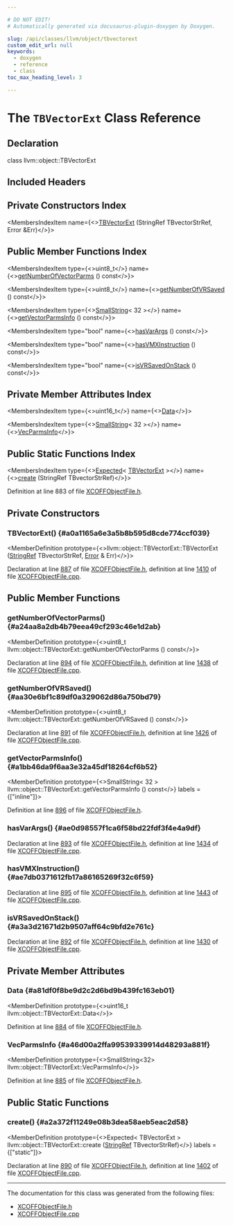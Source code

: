 ```yaml
---

# DO NOT EDIT!
# Automatically generated via docusaurus-plugin-doxygen by Doxygen.

slug: /api/classes/llvm/object/tbvectorext
custom_edit_url: null
keywords:
  - doxygen
  - reference
  - class
toc_max_heading_level: 3

---
```





# The `TBVectorExt` Class Reference

<DoxygenPage pluginConfig={pluginConfig}>



## Declaration

<CodeBlock>class llvm::object::TBVectorExt</CodeBlock>

## Included Headers

<IncludesList>
<IncludesListItem
  filePath="llvm/Object/XCOFFObjectFile.h"
  permalink="/docs/api/files/include/include/llvm/include/llvm/object/xcoffobjectfile-h"
  isLocal="true" />
</IncludesList>

## Private Constructors Index

<MembersIndex>

<MembersIndexItem
  name={<><a href="#a0a1165a6e3a5b8b595d8cde774ccf039">TBVectorExt</a> (StringRef TBvectorStrRef, Error &amp;Err)</>}>
</MembersIndexItem>

</MembersIndex>

## Public Member Functions Index

<MembersIndex>

<MembersIndexItem
  type={<>uint8&#95;t</>}
  name={<><a href="#a24aa8a2db4b79eea49cf293c46e1d2ab">getNumberOfVectorParms</a> () const</>}>
</MembersIndexItem>

<MembersIndexItem
  type={<>uint8&#95;t</>}
  name={<><a href="#aa30e6bf1c89df0a329062d86a750bd79">getNumberOfVRSaved</a> () const</>}>
</MembersIndexItem>

<MembersIndexItem
  type={<><a href="/docs/api/classes/llvm/smallstring">SmallString</a>&lt; 32 &gt;</>}
  name={<><a href="#a1bb46da9f6aa3e32a45df18264cf6b52">getVectorParmsInfo</a> () const</>}>
</MembersIndexItem>

<MembersIndexItem
  type="bool"
  name={<><a href="#ae0d98557f1ca6f58bd22fdf3f4e4a9df">hasVarArgs</a> () const</>}>
</MembersIndexItem>

<MembersIndexItem
  type="bool"
  name={<><a href="#ae7db0371612fb17a86165269f32c6f59">hasVMXInstruction</a> () const</>}>
</MembersIndexItem>

<MembersIndexItem
  type="bool"
  name={<><a href="#a3a3d21671d2b9507aff64c9bfd2e761c">isVRSavedOnStack</a> () const</>}>
</MembersIndexItem>

</MembersIndex>

## Private Member Attributes Index

<MembersIndex>

<MembersIndexItem
  type={<>uint16&#95;t</>}
  name={<><a href="#a81df0f8be9d2c2d6bd9b439fc163eb01">Data</a></>}>
</MembersIndexItem>

<MembersIndexItem
  type={<><a href="/docs/api/classes/llvm/smallstring">SmallString</a>&lt; 32 &gt;</>}
  name={<><a href="#a46d00a2ffa99539339914d48293a881f">VecParmsInfo</a></>}>
</MembersIndexItem>

</MembersIndex>

## Public Static Functions Index

<MembersIndex>

<MembersIndexItem
  type={<><a href="/docs/api/classes/llvm/expected">Expected</a>&lt; <a href="/docs/api/classes/llvm/object/tbvectorext">TBVectorExt</a> &gt;</>}
  name={<><a href="#a2a372f11249e08b3dea58aeb5eac2d58">create</a> (StringRef TBvectorStrRef)</>}>
</MembersIndexItem>

</MembersIndex>


Definition at line 883 of file <a href="/docs/api/files/include/include/llvm/include/llvm/object/xcoffobjectfile-h">XCOFFObjectFile.h</a>.

<SectionDefinition>

## Private Constructors

### TBVectorExt() {#a0a1165a6e3a5b8b595d8cde774ccf039}

<MemberDefinition
  prototype={<>llvm::object::TBVectorExt::TBVectorExt (<a href="/docs/api/classes/llvm/stringref">StringRef</a> TBvectorStrRef, <a href="/docs/api/classes/llvm/error">Error</a> &amp; Err)</>}>

Declaration at line <a href="/docs/api/files/include/include/llvm/include/llvm/object/xcoffobjectfile-h/#l00887">887</a> of file <a href="/docs/api/files/include/include/llvm/include/llvm/object/xcoffobjectfile-h">XCOFFObjectFile.h</a>, definition at line <a href="/docs/api/files/lib/lib/object/xcoffobjectfile-cpp/#l01410">1410</a> of file <a href="/docs/api/files/lib/lib/object/xcoffobjectfile-cpp">XCOFFObjectFile.cpp</a>.
</MemberDefinition>

</SectionDefinition>

<SectionDefinition>

## Public Member Functions

### getNumberOfVectorParms() {#a24aa8a2db4b79eea49cf293c46e1d2ab}

<MemberDefinition
  prototype={<>uint8&#95;t llvm::object::TBVectorExt::getNumberOfVectorParms () const</>}>

Declaration at line <a href="/docs/api/files/include/include/llvm/include/llvm/object/xcoffobjectfile-h/#l00894">894</a> of file <a href="/docs/api/files/include/include/llvm/include/llvm/object/xcoffobjectfile-h">XCOFFObjectFile.h</a>, definition at line <a href="/docs/api/files/lib/lib/object/xcoffobjectfile-cpp/#l01438">1438</a> of file <a href="/docs/api/files/lib/lib/object/xcoffobjectfile-cpp">XCOFFObjectFile.cpp</a>.
</MemberDefinition>

### getNumberOfVRSaved() {#aa30e6bf1c89df0a329062d86a750bd79}

<MemberDefinition
  prototype={<>uint8&#95;t llvm::object::TBVectorExt::getNumberOfVRSaved () const</>}>

Declaration at line <a href="/docs/api/files/include/include/llvm/include/llvm/object/xcoffobjectfile-h/#l00891">891</a> of file <a href="/docs/api/files/include/include/llvm/include/llvm/object/xcoffobjectfile-h">XCOFFObjectFile.h</a>, definition at line <a href="/docs/api/files/lib/lib/object/xcoffobjectfile-cpp/#l01426">1426</a> of file <a href="/docs/api/files/lib/lib/object/xcoffobjectfile-cpp">XCOFFObjectFile.cpp</a>.
</MemberDefinition>

### getVectorParmsInfo() {#a1bb46da9f6aa3e32a45df18264cf6b52}

<MemberDefinition
  prototype={<>SmallString&lt; 32 &gt; llvm::object::TBVectorExt::getVectorParmsInfo () const</>}
  labels = {["inline"]}>

Definition at line <a href="/docs/api/files/include/include/llvm/include/llvm/object/xcoffobjectfile-h/#l00896">896</a> of file <a href="/docs/api/files/include/include/llvm/include/llvm/object/xcoffobjectfile-h">XCOFFObjectFile.h</a>.
</MemberDefinition>

### hasVarArgs() {#ae0d98557f1ca6f58bd22fdf3f4e4a9df}

<MemberDefinition
  prototype="bool llvm::object::TBVectorExt::hasVarArgs () const">

Declaration at line <a href="/docs/api/files/include/include/llvm/include/llvm/object/xcoffobjectfile-h/#l00893">893</a> of file <a href="/docs/api/files/include/include/llvm/include/llvm/object/xcoffobjectfile-h">XCOFFObjectFile.h</a>, definition at line <a href="/docs/api/files/lib/lib/object/xcoffobjectfile-cpp/#l01434">1434</a> of file <a href="/docs/api/files/lib/lib/object/xcoffobjectfile-cpp">XCOFFObjectFile.cpp</a>.
</MemberDefinition>

### hasVMXInstruction() {#ae7db0371612fb17a86165269f32c6f59}

<MemberDefinition
  prototype="bool llvm::object::TBVectorExt::hasVMXInstruction () const">

Declaration at line <a href="/docs/api/files/include/include/llvm/include/llvm/object/xcoffobjectfile-h/#l00895">895</a> of file <a href="/docs/api/files/include/include/llvm/include/llvm/object/xcoffobjectfile-h">XCOFFObjectFile.h</a>, definition at line <a href="/docs/api/files/lib/lib/object/xcoffobjectfile-cpp/#l01443">1443</a> of file <a href="/docs/api/files/lib/lib/object/xcoffobjectfile-cpp">XCOFFObjectFile.cpp</a>.
</MemberDefinition>

### isVRSavedOnStack() {#a3a3d21671d2b9507aff64c9bfd2e761c}

<MemberDefinition
  prototype="bool llvm::object::TBVectorExt::isVRSavedOnStack () const">

Declaration at line <a href="/docs/api/files/include/include/llvm/include/llvm/object/xcoffobjectfile-h/#l00892">892</a> of file <a href="/docs/api/files/include/include/llvm/include/llvm/object/xcoffobjectfile-h">XCOFFObjectFile.h</a>, definition at line <a href="/docs/api/files/lib/lib/object/xcoffobjectfile-cpp/#l01430">1430</a> of file <a href="/docs/api/files/lib/lib/object/xcoffobjectfile-cpp">XCOFFObjectFile.cpp</a>.
</MemberDefinition>

</SectionDefinition>

<SectionDefinition>

## Private Member Attributes

### Data {#a81df0f8be9d2c2d6bd9b439fc163eb01}

<MemberDefinition
  prototype={<>uint16&#95;t llvm::object::TBVectorExt::Data</>}>

Definition at line <a href="/docs/api/files/include/include/llvm/include/llvm/object/xcoffobjectfile-h/#l00884">884</a> of file <a href="/docs/api/files/include/include/llvm/include/llvm/object/xcoffobjectfile-h">XCOFFObjectFile.h</a>.
</MemberDefinition>

### VecParmsInfo {#a46d00a2ffa99539339914d48293a881f}

<MemberDefinition
  prototype={<>SmallString&lt;32&gt; llvm::object::TBVectorExt::VecParmsInfo</>}>

Definition at line <a href="/docs/api/files/include/include/llvm/include/llvm/object/xcoffobjectfile-h/#l00885">885</a> of file <a href="/docs/api/files/include/include/llvm/include/llvm/object/xcoffobjectfile-h">XCOFFObjectFile.h</a>.
</MemberDefinition>

</SectionDefinition>

<SectionDefinition>

## Public Static Functions

### create() {#a2a372f11249e08b3dea58aeb5eac2d58}

<MemberDefinition
  prototype={<>Expected&lt; TBVectorExt &gt; llvm::object::TBVectorExt::create (<a href="/docs/api/classes/llvm/stringref">StringRef</a> TBvectorStrRef)</>}
  labels = {["static"]}>

Declaration at line <a href="/docs/api/files/include/include/llvm/include/llvm/object/xcoffobjectfile-h/#l00890">890</a> of file <a href="/docs/api/files/include/include/llvm/include/llvm/object/xcoffobjectfile-h">XCOFFObjectFile.h</a>, definition at line <a href="/docs/api/files/lib/lib/object/xcoffobjectfile-cpp/#l01402">1402</a> of file <a href="/docs/api/files/lib/lib/object/xcoffobjectfile-cpp">XCOFFObjectFile.cpp</a>.
</MemberDefinition>

</SectionDefinition>

<hr/>

The documentation for this class was generated from the following files:

<ul>
<li><a href="/docs/api/files/include/include/llvm/include/llvm/object/xcoffobjectfile-h">XCOFFObjectFile.h</a></li>
<li><a href="/docs/api/files/lib/lib/object/xcoffobjectfile-cpp">XCOFFObjectFile.cpp</a></li>
</ul>

</DoxygenPage>
